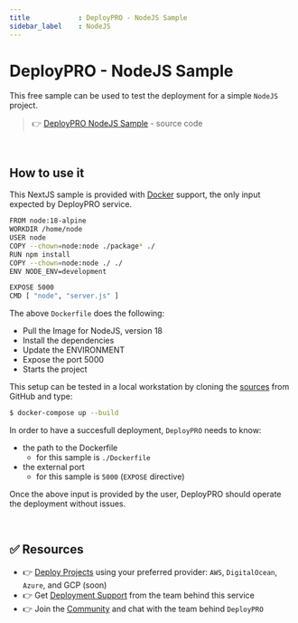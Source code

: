 ```yaml
---
title            : DeployPRO - NodeJS Sample 
sidebar_label    : NodeJS
---
```


# DeployPRO - NodeJS Sample

This free sample can be used to test the deployment for a simple `NodeJS` project. 

> 👉 [DeployPRO NodeJS Sample](https://github.com/app-generator/deploypro-nodejs) - source code

<br />

## How to use it

This NextJS sample is provided with [Docker](https://github.com/app-generator/deploypro-nodejs/blob/main/Dockerfile) support, the only input expected by DeployPRO service. 

```bash
FROM node:18-alpine
WORKDIR /home/node
USER node
COPY --chown=node:node ./package* ./
RUN npm install
COPY --chown=node:node ./ ./
ENV NODE_ENV=development

EXPOSE 5000
CMD [ "node", "server.js" ]
```

The above `Dockerfile` does the following: 

- Pull the Image for NodeJS, version 18
- Install the dependencies 
- Update the ENVIRONMENT
- Expose the port 5000
- Starts the project  

This setup can be tested in a local workstation by cloning the [sources](https://github.com/app-generator/deploypro-nodejs) from GitHub and type:

```bash
$ docker-compose up --build
```

In order to have a succesfull deployment, `DeployPRO` needs to know:

- the path to the Dockerfile
  - for this sample is `./Dockerfile`
- the external port
  - for this sample is `5000` (`EXPOSE` directive)

Once the above input is provided by the user, DeployPRO should operate the deployment without issues. 

<br />

## ✅ Resources

- 👉 [Deploy Projects](https://deploypro.dev/) using your preferred provider: `AWS`, `DigitalOcean`, `Azure`, and GCP (soon)
- 👉 Get [Deployment Support](https://deploypro.dev/support/) from the team behind this service
- 👉 Join the [Community](https://discord.gg/qQhjQZhnur) and chat with the team behind `DeployPRO`
